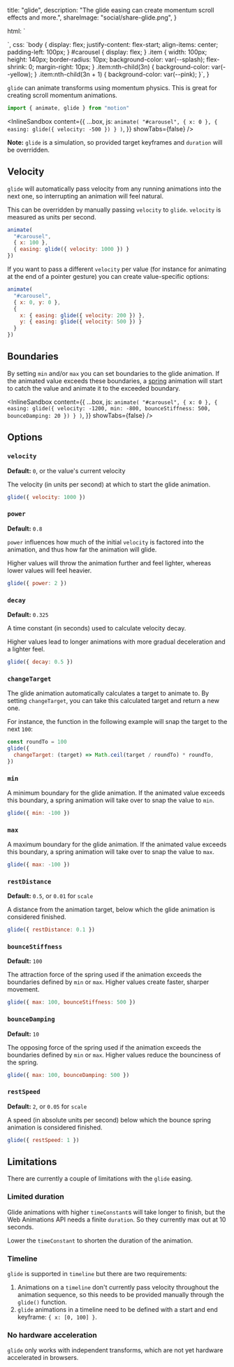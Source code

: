 
  title: "glide",
  description: "The glide easing can create momentum scroll effects and more.",
  shareImage: "social/share-glide.png",
}

  html: `<div id="carousel">
  <div class="item"></div>
  <div class="item"></div>
  <div class="item"></div>
  <div class="item"></div>
  <div class="item"></div>
  <div class="item"></div>
  <div class="item"></div>
  <div class="item"></div>
  <div class="item"></div>
</div>`,
  css: `body {
  display: flex;
  justify-content: flex-start;
  align-items: center;
  padding-left: 100px;
}
#carousel {
  display: flex;
}
.item {
  width: 100px;
  height: 140px;
  border-radius: 10px;
  background-color: var(--splash);
  flex-shrink: 0;
  margin-right: 10px;
}
.item:nth-child(3n) {
  background-color: var(--yellow);
}
.item:nth-child(3n + 1) {
  background-color: var(--pink);
}`,
}

`glide` can animate transforms using momentum physics. This is great for creating scroll momentum animations.

```javascript
import { animate, glide } from "motion"
```

<InlineSandbox
  content={{
    ...box,
    js: `animate(
  "#carousel",
  { x: 0 },
  { easing: glide({ velocity: -500 }) }
)`,
  }}
  showTabs={false}
/>

**Note:** `glide` is a simulation, so provided target keyframes and `duration` will be overridden.

## Velocity

`glide` will automatically pass velocity from any running animations into the next one, so interrupting an animation will feel natural.

This can be overridden by manually passing `velocity` to `glide`. `velocity` is measured as units per second.

<!-- prettier-ignore -->
```javascript
animate(
  "#carousel",
  { x: 100 },
  { easing: glide({ velocity: 1000 }) }
})
```

If you want to pass a different `velocity` per value (for instance for animating at the end of a pointer gesture) you can create value-specific options:

<!-- prettier-ignore -->
```javascript
animate(
  "#carousel",
  { x: 0, y: 0 },
  {
    x: { easing: glide({ velocity: 200 }) },
    y: { easing: glide({ velocity: 500 }) }
  }
})
```

## Boundaries

By setting `min` and/or `max` you can set boundaries to the glide animation. If the animated value exceeds these boundaries, a [spring](/dom/spring) animation will start to catch the value and animate it to the exceeded boundary.

<InlineSandbox
  content={{
    ...box,
    js: `animate(
  "#carousel",
  { x: 0 },
  {
    easing: glide({
      velocity: -1200,
      min: -800,
      bounceStiffness: 500,
      bounceDamping: 20
    })
  }
)`,
  }}
  showTabs={false}
/>

## Options

### `velocity`

**Default:** `0`, or the value's current velocity

The velocity (in units per second) at which to start the glide animation.

```javascript
glide({ velocity: 1000 })
```

### `power`

**Default:** `0.8`

`power` influences how much of the initial `velocity` is factored into the animation, and thus how far the animation will glide.

Higher values will throw the animation further and feel lighter, whereas lower values will feel heavier.

```javascript
glide({ power: 2 })
```

### `decay`

**Default:** `0.325`

A time constant (in seconds) used to calculate velocity decay.

Higher values lead to longer animations with more gradual deceleration and a lighter feel.

```javascript
glide({ decay: 0.5 })
```

### `changeTarget`

The glide animation automatically calculates a target to animate to. By setting `changeTarget`, you can take this calculated target and return a new one.

For instance, the function in the following example will snap the target to the next `100`:

```javascript
const roundTo = 100
glide({
  changeTarget: (target) => Math.ceil(target / roundTo) * roundTo,
})
```

### `min`

A minimum boundary for the glide animation. If the animated value exceeds this boundary, a spring animation will take over to snap the value to `min`.

```javascript
glide({ min: -100 })
```

### `max`

A maximum boundary for the glide animation. If the animated value exceeds this boundary, a spring animation will take over to snap the value to `max`.

```javascript
glide({ max: -100 })
```

### `restDistance`

**Default:** `0.5`, or `0.01` for `scale`

A distance from the animation target, below which the glide animation is considered finished.

```javascript
glide({ restDistance: 0.1 })
```

### `bounceStiffness`

**Default:** `100`

The attraction force of the spring used if the animation exceeds the boundaries defined by `min` or `max`. Higher values create faster, sharper movement.

```javascript
glide({ max: 100, bounceStiffness: 500 })
```

### `bounceDamping`

**Default:** `10`

The opposing force of the spring used if the animation exceeds the boundaries defined by `min` or `max`. Higher values reduce the bounciness of the spring.

```javascript
glide({ max: 100, bounceDamping: 500 })
```

### `restSpeed`

**Default:** `2`, or `0.05` for `scale`

A speed (in absolute units per second) below which the bounce spring animation is considered finished.

```javascript
glide({ restSpeed: 1 })
```

## Limitations

There are currently a couple of limitations with the `glide` easing.

### Limited duration

Glide animations with higher `timeConstant`s will take longer to finish, but the Web Animations API needs a finite `duration`. So they currently max out at 10 seconds.

Lower the `timeConstant` to shorten the duration of the animation.

### Timeline

`glide` is supported in `timeline` but there are two requirements:

1. Animations on a `timeline` don't currently pass velocity throughout the animation sequence, so this needs to be provided manually through the `glide()` function.
2. `glide` animations in a timeline need to be defined with a start and end keyframe: `{ x: [0, 100] }`.

### No hardware acceleration

`glide` only works with independent transforms, which are not yet hardware accelerated in browsers.
